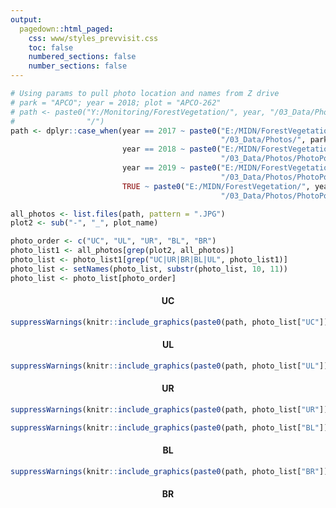 ```yaml
---
output: 
  pagedown::html_paged:
    css: www/styles_prevvisit.css
    toc: false
    numbered_sections: false
    number_sections: false
---
```

```r
# Using params to pull photo location and names from Z drive
# park = "APCO"; year = 2018; plot = "APCO-262"
# path <- paste0("Y:/Monitoring/ForestVegetation/", year, "/03_Data/Photos/PhotoPoints/", park,
#                "/")
path <- dplyr::case_when(year == 2017 ~ paste0("E:/MIDN/ForestVegetation/", year,
                                               "/03_Data/Photos/", park, "/"),
                         year == 2018 ~ paste0("E:/MIDN/ForestVegetation/", year,
                                               "/03_Data/Photos/PhotoPoints/", park, "/"),
                         year == 2019 ~ paste0("E:/MIDN/ForestVegetation/", year,                
                                               "/03_Data/Photos/PhotoPoints/"),
                         TRUE ~ paste0("E:/MIDN/ForestVegetation/", year,                
                                               "/03_Data/Photos/PhotoPoints/"))#Assumes 2019 is the way forward

all_photos <- list.files(path, pattern = ".JPG")
plot2 <- sub("-", "_", plot_name)

photo_order <- c("UC", "UL", "UR", "BL", "BR")
photo_list1 <- all_photos[grep(plot2, all_photos)]
photo_list <- photo_list1[grep("UC|UR|BR|BL|UL", photo_list1)]
photo_list <- setNames(photo_list, substr(photo_list, 10, 11))
photo_list <- photo_list[photo_order]
```

<div class = "flexbox">
<div>
<h4 style='text-align:center'>UC</h4>
```r
suppressWarnings(knitr::include_graphics(paste0(path, photo_list["UC"])))
```
</div>
<div></div>
</div>
<div class = "flexbox">
<div>
<h4 style='text-align:center'>UL</h4>
```r
suppressWarnings(knitr::include_graphics(paste0(path, photo_list["UL"])))
```
</div>
<div>
<h4 style='text-align:center'>UR</h4>
```r
suppressWarnings(knitr::include_graphics(paste0(path, photo_list["UR"])))
```
</div>
</div>

<div class = "flexbox">
<div>
```r
suppressWarnings(knitr::include_graphics(paste0(path, photo_list["BL"])))
```
<h4 style='text-align:center'>BL</h4>
</div>
<div>
```r
suppressWarnings(knitr::include_graphics(paste0(path, photo_list["BR"])))
```
<h4 style='text-align:center'>BR</h4>
</div>
</div>